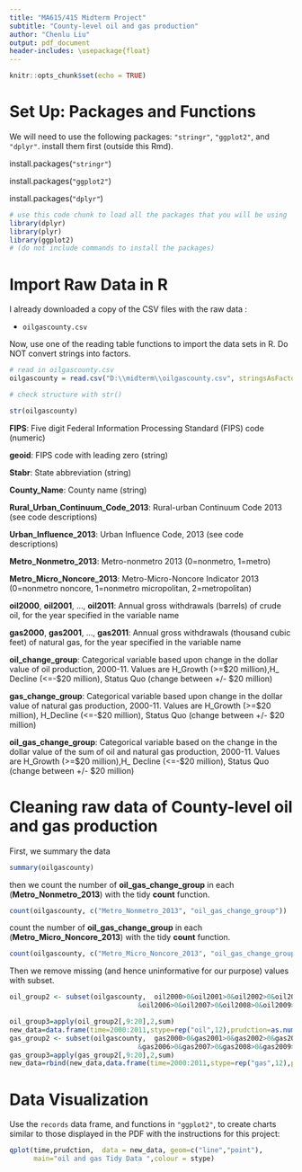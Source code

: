 ---
title: "MA615/415 Midterm Project"
subtitle: "County-level oil and gas production"
author: "Chenlu Liu"
output: pdf_document
header-includes: \usepackage{float}
---

```{r setup, include=FALSE}
knitr::opts_chunk$set(echo = TRUE)
```

# Set Up: Packages and Functions

We will need to use the following packages: `"stringr"`, `"ggplot2"`, and
`"dplyr"`. install them first (outside this Rmd).

install.packages(`"stringr"`)

install.packages(`"ggplot2"`)

install.packages(`"dplyr"`)

```{r}
# use this code chunk to load all the packages that you will be using
library(dplyr)
library(plyr)
library(ggplot2)
# (do not include commands to install the packages)
```



# Import Raw Data in R

I already downloaded a copy of the CSV files with the
raw data : 

- `oilgascounty.csv`


Now, use one of the reading table functions to import the data sets in R. 
Do NOT convert strings into factors.

```{r}


# read in oilgascounty.csv
oilgascounty = read.csv("D:\\midterm\\oilgascounty.csv", stringsAsFactors = FALSE)

# check structure with str()

str(oilgascounty)

```
__FIPS__:  Five digit Federal Information Processing Standard (FIPS) code (numeric)

__geoid__:  FIPS code with leading zero (string)

__Stabr__:	State abbreviation (string)

__County_Name__:  County name (string)

__Rural_Urban_Continuum_Code_2013__:	Rural-urban Continuum Code 2013 (see code descriptions)

__Urban_Influence_2013__:	Urban Influence Code, 2013 (see code descriptions)

__Metro_Nonmetro_2013__:	Metro-nonmetro 2013 (0=nonmetro, 1=metro)

__Metro_Micro_Noncore_2013__:	Metro-Micro-Noncore Indicator 2013 (0=nonmetro noncore, 1=nonmetro micropolitan, 2=metropolitan)

__oil2000__, __oil2001__, ..., __oil2011__:	Annual gross withdrawals (barrels) of crude oil, for the year specified in the variable name

__gas2000__, __gas2001__, ..., __gas2011__:	Annual gross withdrawals (thousand cubic feet) of natural gas, for the year specified in the variable name

__oil_change_group__:	Categorical variable based upon change in the dollar value of oil production, 2000-11. Values are H_Growth (>=$20 million),H_ Decline (<=-$20 million), Status Quo (change between +/- $20 million)

__gas_change_group__:	Categorical variable based upon change in the dollar value of natural gas production, 2000-11. Values are H_Growth (>=$20 million), H_Decline (<=-$20 million), Status Quo (change between +/- $20 million)

__oil_gas_change_group__:	Categorical variable based on the change in the dollar value of the sum of oil and natural gas production, 2000-11. Values are H_Growth (>=$20 million),H_ Decline (<=-$20 million), Status Quo (change between +/- $20 million)

# Cleaning raw data of County-level oil and gas production
First, we  summary the data 
```{r}
summary(oilgascounty)
```
then we
count
the number of __oil_gas_change_group__ in each  (__Metro_Nonmetro_2013__) with the tidy __count__ function.
```{r}
count(oilgascounty, c("Metro_Nonmetro_2013", "oil_gas_change_group"))


```
count
the number of __oil_gas_change_group__ in each  (__Metro_Micro_Noncore_2013__) with the tidy __count__ function.
```{r}

count(oilgascounty, c("Metro_Micro_Noncore_2013", "oil_gas_change_group"))


```
Then we remove missing (and hence uninformative for our purpose) values with subset.
```{r}
oil_group2 <- subset(oilgascounty,  oil2000>0&oil2001>0&oil2002>0&oil2003>0&oil2004>0&oil2005>0
                                &oil2006>0&oil2007>0&oil2008>0&oil2009>0&oil2010>0&oil2011>0)

oil_group3=apply(oil_group2[,9:20],2,sum)
new_data=data.frame(time=2000:2011,stype=rep("oil",12),prudction=as.numeric(oil_group3))
gas_group2 <- subset(oilgascounty,  gas2000>0&gas2001>0&gas2002>0&gas2003>0&gas2004>0&gas2005>0
                                &gas2006>0&gas2007>0&gas2008>0&gas2009>0&gas2010>0&gas2011>0)
gas_group3=apply(gas_group2[,9:20],2,sum)
new_data=rbind(new_data,data.frame(time=2000:2011,stype=rep("gas",12),prudction=as.numeric(gas_group3)))


```

# Data Visualization

Use the `records` data frame, and functions in `"ggplot2"`, to create charts 
similar to those displayed in the PDF with the instructions for this project:

```{r}
qplot(time,prudction,  data = new_data, geom=c("line","point"),
      main="oil and gas Tidy Data ",colour = stype)
      
  ```    
      
